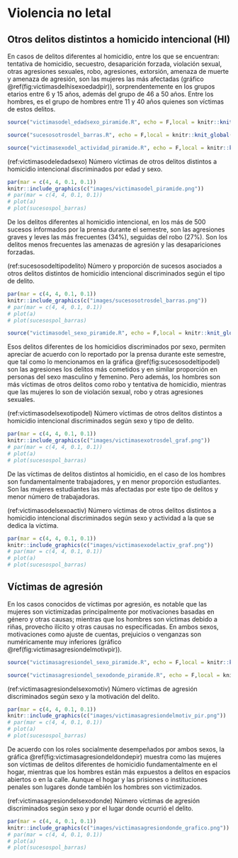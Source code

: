 # Violencia no letal

## Otros delitos distintos a homicido intencional (HI)

En casos de delitos diferentes al homicidio, entre los que se encuentran: tentativa de homicidio, secuestro, desaparición forzada, violación sexual, otras agresiones sexuales, robo, agresiones, extorsión, amenaza de muerte y amenaza de agresión, son las mujeres las más afectadas (gráfico \@ref(fig:victimasdelhisexoedadpir)), sorprendentemente en los grupos etarios entre 6 y 15 años, además del grupo de 46 a 50 años. Entre los hombres, es el grupo de hombres entre 11 y 40 años quienes son víctimas de estos delitos.

```r
source("victimasodel_edadsexo_piramide.R", echo = F,local = knitr::knit_global())
```


```r
source("sucesosotrosdel_barras.R", echo = F,local = knitr::knit_global())
```


```r
source("victimasexodel_actividad_piramide.R", echo = F,local = knitr::knit_global())
```

(ref:victimasodeledadsexo) Número víctimas de otros delitos distintos a homicidio intencional discriminados por edad y sexo.

```r
par(mar = c(4, 4, 0.1, 0.1))
knitr::include_graphics(c("images/victimasodel_piramide.png"))
# par(mar = c(4, 4, 0.1, 0.1))
# plot(a)
# plot(sucesospol_barras)
```

De los delitos diferentes al homicidio intencional, en los más de 500 sucesos informados por la prensa durante el semestre, son las agresiones graves y leves las más frecuentes (34%), seguidas del robo (27%). Son los delitos menos frecuentes las amenazas de agresión y las desapariciones forzadas.

(ref:sucesosodeltipodelito) Número y proporción de sucesos asociados a otros delitos distintos de homicidio intencional discriminados según el tipo de delito.

```r
par(mar = c(4, 4, 0.1, 0.1))
knitr::include_graphics(c("images/sucesosotrosdel_barras.png"))
# par(mar = c(4, 4, 0.1, 0.1))
# plot(a)
# plot(sucesospol_barras)
```


```r
source("victimasodel_sexo_piramide.R", echo = F,local = knitr::knit_global())
```

Esos delitos diferentes de los homicidios discriminados por sexo, permiten apreciar de acuerdo con lo reportado por la prensa durante este semestre, que tal como lo mencionamos en la gráfica \@ref(fig:sucesosodeltipodel) son las agresiones los delitos más cometidos y en similar proporción en personas del sexo masculino y femenino. Pero además, los hombres son más víctimas de otros delitos como robo y tentativa de homicidio, mientras que las mujeres lo son de violación sexual, robo y otras agresiones sexuales.

(ref:victimasodelsexotipodel) Número víctimas de otros delitos distintos a homicidio intencional discriminados según sexo y tipo de delito.

```r
par(mar = c(4, 4, 0.1, 0.1))
knitr::include_graphics(c("images/victimasexotrosdel_graf.png"))
# par(mar = c(4, 4, 0.1, 0.1))
# plot(a)
# plot(sucesospol_barras)
```

De las víctimas de delitos distintos al homicidio, en el caso de los hombres son fundamentalmente trabajadores, y en menor proporción estudiantes. Son las mujeres estudiantes las más afectadas por este tipo de delitos y menor número de trabajadoras.

(ref:victimasodelsexoactiv) Número víctimas de otros delitos distintos a homicidio intencional discriminados según sexo y actividad a la que se dedica la víctima.

```r
par(mar = c(4, 4, 0.1, 0.1))
knitr::include_graphics(c("images/victimasexodelactiv_graf.png"))
# par(mar = c(4, 4, 0.1, 0.1))
# plot(a)
# plot(sucesospol_barras)
```

## Víctimas de agresión

En los casos conocidos de víctimas por agresión, es notable que las mujeres son victimizadas principalmente por motivaciones basadas en género y otras causas; mientras que los hombres son víctimas debido a riñas, provecho ilícito y otras causas no especificadas. En ambos sexos, motivaciones como ajuste de cuentas, prejuicios o venganzas son numéricamente muy inferiores (gráfico \@ref(fig:victimasagresiondelmotivpir)).

```r
source("victimasagresiondel_sexo_piramide.R", echo = F,local = knitr::knit_global())
```


```r
source("victimasagresiondel_sexodonde_piramide.R", echo = F,local = knitr::knit_global())
```

(ref:victimasagresiondelsexomotiv) Número víctimas de agresión discriminados según sexo y la motivación del delito.

```r
par(mar = c(4, 4, 0.1, 0.1))
knitr::include_graphics(c("images/victimasagresiondelmotiv_pir.png"))
# par(mar = c(4, 4, 0.1, 0.1))
# plot(a)
# plot(sucesospol_barras)
```

De acuerdo con los roles socialmente desempeñados por ambos sexos, la gráfica \@ref(fig:victimasagresiondeldondepir) muestra como las mujeres son víctimas de delitos diferentes de homicidio fundamentalmente en el hogar, mientras que los hombres están más expuestos a delitos en espacios abiertos o en la calle. Aunque el hogar y las prisiones o instituciones penales son lugares donde también los hombres son victimizados.

(ref:victimasagresiondelsexodonde) Número víctimas de agresión discriminados según sexo y por el lugar donde ocurrió el delito.

```r
par(mar = c(4, 4, 0.1, 0.1))
knitr::include_graphics(c("images/victimasagresiondonde_grafico.png"))
# par(mar = c(4, 4, 0.1, 0.1))
# plot(a)
# plot(sucesospol_barras)
```

